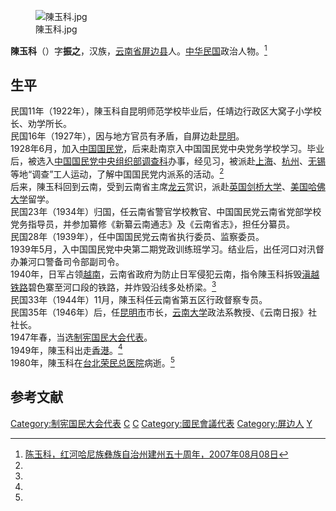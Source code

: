 [[File:陳玉科.jpg|thumb]]

'''陳玉科'''（{{bd|1902年||1980年|}}）字'''振之'''，汉族，[[云南省|云南省]][[屏边县|屏边县]]人。[[中华民国|中华民国]]政治人物。<ref name=zghh>[http://zq50.hh.cn/hhmr/hhmr/2007/2007-08/2007-08-08/1186550607_7/index.html 陈玉科，红河哈尼族彝族自治州建州五十周年，2007年08月08日]{{dead link|date=2018年5月 |bot=InternetArchiveBot |fix-attempted=yes }}</ref>

==生平==
民国11年（1922年），陳玉科自昆明师范学校毕业后，任靖边行政区大窝子小学校长、劝学所长。<br/>民国16年（1927年），因与地方官员有矛盾，自屏边赴[[昆明|昆明]]。<br/>1928年6月，加入[[中国国民党|中国国民党]]，后来赴南京入中国国民党中央党务学校学习。毕业后，被选入[[中统|中国国民党中央组织部调查科]]办事，经见习，被派赴[[上海|上海]]、[[杭州|杭州]]、[[无锡|无锡]]等地“调查”工人运动，了解中国国民党内派系的活动。<ref name=zghh/>
<br/>
后来，陳玉科回到云南，受到云南省主席[[龙云|龙云]]赏识，派赴[[英国|英国]][[剑桥大学|剑桥大学]]、[[美国|美国]][[哈佛大学|哈佛大学]]留学。<br/>民国23年（1934年）归国，任云南省警官学校教官、中国国民党云南省党部学校党务指导员，并参加纂修《新纂云南通志》及《云南省志》，担任分纂员。<br/>民国28年（1939年），任中国国民党云南省执行委员、监察委员。<br/>1939年5月，入中国国民党中央第二期党政训练班学习。结业后，出任河口对汛督办兼河口警备司令部副司令。<br/>1940年，日军占领[[越南|越南]]，云南省政府为防止日军侵犯云南，指令陳玉科拆毁[[滇越铁路|滇越铁路]]碧色寨至河口段的铁路，并炸毁沿线多处桥梁。<ref name=zghh/>
<br/>
民国33年（1944年）11月，陳玉科任云南省第五区行政督察专员。<br/>民国35年（1946年）后，任[[昆明市|昆明市]]市长，[[云南大学|云南大学]]政法系教授、《云南日报》社社长。 <br/>1947年春，当选[[制宪国民大会代表|制宪国民大会代表]]。<br/>1949年，陳玉科出走[[香港|香港]]。<ref name=zghh/>
<br/>
1980年，陳玉科在[[台北|台北]][[荣民总医院|荣民总医院]]病逝。<ref name=zghh/>

==参考文献==
{{reflist}}

{{第4屆中華民國訓政時期立法委員名單}}
{{DEFAULTSORT:Chen陈}}
[[Category:制宪国民大会代表|Category:制宪国民大会代表]]
[[Category:劍橋大學校友|C]]
[[Category:哈佛大學校友|C]]
[[Category:國民會議代表|Category:國民會議代表]]
[[Category:屏边人|Category:屏边人]]
[[Category:陈姓|Y]]